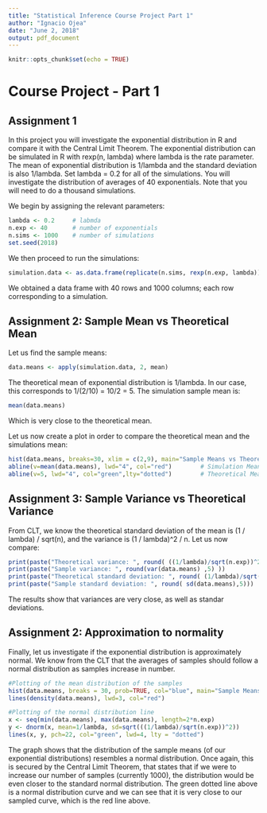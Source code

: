 ```yaml
---
title: "Statistical Inference Course Project Part 1"
author: "Ignacio Ojea"
date: "June 2, 2018"
output: pdf_document
---
```


```r
knitr::opts_chunk$set(echo = TRUE)
```

# Course Project - Part 1

## Assignment 1
In this project you will investigate the exponential distribution in R and compare it with the Central Limit Theorem. The exponential distribution can be simulated in R with rexp(n, lambda) where lambda is the rate parameter. The mean of exponential distribution is 1/lambda and the standard deviation is also 1/lambda. Set lambda = 0.2 for all of the simulations. You will investigate the distribution of averages of 40 exponentials. Note that you will need to do a thousand simulations.

We begin by assigning the relevant parameters:

```r
lambda <- 0.2     # labmda
n.exp <- 40       # number of exponentials
n.sims <- 1000    # number of simulations
set.seed(2018)
```

We then proceed to run the simulations:
```r
simulation.data <- as.data.frame(replicate(n.sims, rexp(n.exp, lambda)))

```
We obtained a data frame with 40 rows and 1000 columns; each row corresponding to a simulation.

## Assignment 2: Sample Mean vs Theoretical Mean

Let us find the sample means:
```r
data.means <- apply(simulation.data, 2, mean)
```

The theoretical mean of exponential distribution is 1/lambda. In our case, this corresponds to 1/(2/10) = 10/2 = 5.
The simulation sample mean is:
```r
mean(data.means)
```
Which is very close to the theoretical mean.

Let us now create a plot in order to compare the theoretical mean and the simulations mean:

```r
hist(data.means, breaks=30, xlim = c(2,9), main="Sample Means vs Theoretical Mean", col = "blue")
abline(v=mean(data.means), lwd="4", col="red")        # Simulation Mean
abline(v=5, lwd="4", col="green",lty="dotted")        # Theoretical Mean
```
## Assignment 3: Sample Variance vs Theoretical Variance
From CLT, we know the theoretical standard deviation of the mean is (1 / lambda) / sqrt(n), and the variance is (1 / lambda)^2 / n. Let us now compare:
```r
print(paste("Theoretical variance: ", round( ((1/lambda)/sqrt(n.exp))^2 ,5)))
print(paste("Sample variance: ", round(var(data.means) ,5) ))
print(paste("Theoretical standard deviation: ", round( (1/lambda)/sqrt(n.exp) ,5)))
print(paste("Sample standard deviation: ", round( sd(data.means),5)))
```
The results show that variances are very close, as well as standar deviations.

## Assignment 2: Approximation to normality
Finally, let us investigate if the exponential distribution is approximately normal. We know from the CLT that the averages of samples should follow a normal distribution as samples increase in number.
```r
#Plotting of the mean distribution of the samples
hist(data.means, breaks = 30, prob=TRUE, col="blue", main="Sample Means Distribution")
lines(density(data.means), lwd=3, col="red")

#Plotting of the normal distribution line
x <- seq(min(data.means), max(data.means), length=2*n.exp)
y <- dnorm(x, mean=1/lambda, sd=sqrt(((1/lambda)/sqrt(n.exp))^2))
lines(x, y, pch=22, col="green", lwd=4, lty = "dotted")
```

The graph shows that the distribution of the sample means (of our exponential distributions) resembles a normal distribution. Once again, this is secured by the Central Limit Theorem, that states that if we were to increase our number of samples (currently 1000), the distribution would be even closer to the standard normal distribution. The green dotted line above is a normal distribution curve and we can see that it is very close to our sampled curve, which is the red line above.